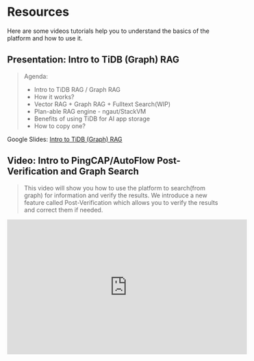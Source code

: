 # Resources

Here are some videos tutorials help you to understand the basics of the platform and how to use it.

## Presentation: Intro to TiDB (Graph) RAG
> Agenda:
> - Intro to TiDB RAG / Graph RAG
> - How it works?
> - Vector RAG + Graph RAG + Fulltext Search(WIP)
> - Plan-able RAG engine - ngaut/StackVM
> - Benefits of using TiDB for AI app storage
> - How to copy one?

Google Slides: [Intro to TiDB (Graph) RAG](https://docs.google.com/presentation/d/1uK9oOW3QGHiNoqYUpFRqHPN4J_FvB2qeDsmAFMKASaY/edit?usp=sharing)

## Video: Intro to PingCAP/AutoFlow Post-Verification and Graph Search
> This video will show you how to use the platform to search(from graph) for information and verify the results.
> We introduce a new feature called Post-Verification which allows you to verify the results and correct them if needed.
<iframe width="560" height="315" src="https://www.youtube.com/embed/PsXcKA1UckU?si=gfwECMTI3GFk0HXX" title="YouTube video player" frameborder="0" allow="accelerometer; autoplay; clipboard-write; encrypted-media; gyroscope; picture-in-picture; web-share" referrerpolicy="strict-origin-when-cross-origin" allowfullscreen></iframe>